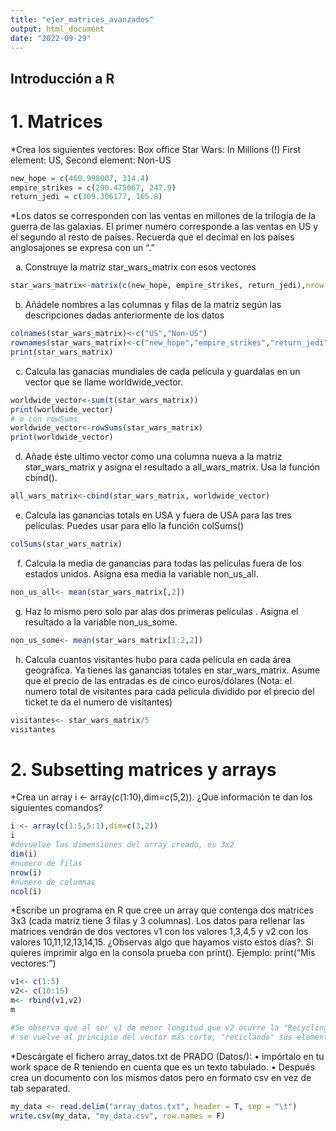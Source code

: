 ```yaml
---
title: "ejer_matrices_avanzados"
output: html_document
date: "2022-09-29"
---
```


## Introducción a R

# 1. Matrices

\*Crea los siguientes vectores: Box office Star Wars: In Millions (!) First element: US, Second element: Non-US

```r
new_hope = c(460.998007, 314.4)
empire_strikes = c(290.475067, 247.9)
return_jedi = c(309.306177, 165.8)
```

\*Los datos se corresponden con las ventas en millones de la trilogía de la guerra de las galaxias. El primer numero corresponde a las ventas en US y el segundo al resto de países. Recuerda que el decimal en los países anglosajones se expresa con un "."

a)  Construye la matriz star_wars_matrix con esos vectores

```r
star_wars_matrix<-matrix(c(new_hope, empire_strikes, return_jedi),nrow = 3, byrow = TRUE)
```

b)  Añádele nombres a las columnas y filas de la matriz según las descripciones dadas anteriormente de los datos

```r
colnames(star_wars_matrix)<-c("US","Non-US")
rownames(star_wars_matrix)<-c("new_hope","empire_strikes","return_jedi")
print(star_wars_matrix)
```

c)  Calcula las ganacias mundiales de cada película y guardalas en un vector que se llame worldwide_vector.

```r
worldwide_vector<-sum(t(star_wars_matrix))
print(worldwide_vector)
# o con rowSums
worldwide_vector<-rowSums(star_wars_matrix)
print(worldwide_vector)
```

d)  Añade éste ultimo vector como una columna nueva a la matriz star_wars_matrix y asigna el resultado a all_wars_matrix. Usa la función cbind().

```r
all_wars_matrix<-cbind(star_wars_matrix, worldwide_vector)
```

e)  Calcula las ganancias totals en USA y fuera de USA para las tres películas. Puedes usar para ello la función colSums()

```r
colSums(star_wars_matrix)
```

f)  Calcula la media de ganancias para todas las películas fuera de los estados unidos. Asigna esa media la variable non_us_all.

```r
non_us_all<- mean(star_wars_matrix[,2])
```

g)  Haz lo mismo pero solo par alas dos primeras películas . Asigna el resultado a la variable non_us_some.

```r
non_us_some<- mean(star_wars_matrix[1:2,2])
```

h)  Calcula cuantos visitantes hubo para cada película en cada área geográfica. Ya tienes las ganancias totales en star_wars_matrix. Asume que el precio de las entradas es de cinco euros/dólares (Nota: el numero total de visitantes para cada pelicula dividido por el precio del ticket te da el numero de visitantes)

```r
visitantes<- star_wars_matrix/5
visitantes
```

# 2. Subsetting matrices y arrays

\*Crea un array i \<- array(c(1:10),dim=c(5,2)). ¿Que información te dan los siguientes comandos?

```r
i <- array(c(1:5,5:1),dim=c(3,2)) 
i
#devuelve las dimensiones del array creado, es 3x2
dim(i)
#numero de filas
nrow(i) 
#numero de columnas
ncol(i) 
```

\*Escribe un programa en R que cree un array que contenga dos matrices 3x3 (cada matriz tiene 3 filas y 3 columnas). Los datos para rellenar las matrices vendrán de dos vectores v1 con los valores 1,3,4,5 y v2 con los valores 10,11,12,13,14,15. ¿Observas algo que hayamos visto estos días?. Si quieres imprimir algo en la consola prueba con print(). Ejemplo: print("Mis vectores:")

```r
v1<- c(1:5)
v2<- c(10:15)
m<- rbind(v1,v2)
m

#Se observa que al ser v1 de menor longitud que v2 ocurre la "Recycling Rule”
# se vuelve al principio del vector más corto, "reciclando" sus elementos
```

\*Descárgate el fichero array_datos.txt de PRADO (Datos/): • impórtalo en tu work space de R teniendo en cuenta que es un texto tabulado. • Después crea un documento con los mismos datos pero en formato csv en vez de tab separated.

```r
my_data <- read.delim("array_datos.txt", header = T, sep = "\t")
write.csv(my_data, "my_data.csv", row.names = F)
```

